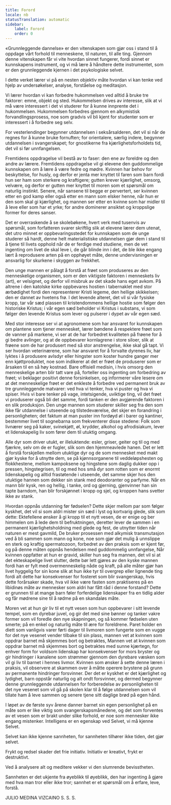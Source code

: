 ```yaml
---
title: Forord
locale: nb
statusTranslation: automatic
sidebar:
    label: Forord
    order: 0
---
```

«Grunnleggende dannelse» er den vitenskapen som gjør oss i stand til å oppdage vårt forhold til menneskene, til naturen, til alle ting. Gjennom denne vitenskapen får vi vite hvordan sinnet fungerer, fordi sinnet er kunnskapens instrument, og vi må lære å håndtere dette instrumentet, som er den grunnleggende kjernen i det psykologiske selvet.

I dette verket lærer vi på en nesten objektiv måte hvordan vi kan tenke ved hjelp av undersøkelser, analyse, forståelse og meditasjon.

Vi lærer hvordan vi kan forbedre hukommelsen ved alltid å bruke tre faktorer: emne, objekt og sted. Hukommelsen drives av interesse, slik at vi må være interessert i det vi studerer for å kunne innprente det i hukommelsen. Hukommelsen forbedres gjennom en alkymistisk forvandlingsprosess, noe som gradvis vil bli kjent for studenter som er interessert i å forbedre seg selv.

For vesterlendinger begynner utdannelsen i seksårsalderen, det vil si når de regnes for å kunne bruke fornuften; for orientalere, særlig indere, begynner utdannelsen i svangerskapet; for gnostikerne fra kjærlighetsforholdets tid, det vil si før unnfangelsen.

Fremtidens oppdragelse vil bestå av to faser: den ene av foreldre og den andre av lærere. Fremtidens oppdragelse vil gi elevene den guddommelige kunnskapen om å lære å være fedre og mødre. Kvinnen har behov for beskyttelse, for husly, og derfor er jenta mer knyttet til faren som barn fordi hun ser ham som sterkere og kraftigere; gutten krever kjærlighet, omsorg, velvære, og derfor er gutten mer knyttet til moren som et spørsmål om naturlig instinkt. Senere, når sansene til begge er pervertert, ser kvinnen etter en god kamp eller også etter en mann som elsker henne, når hun er den som skal gi kjærlighet, og mannen ser etter en kvinne som har midler til å leve eller som har et yrke; for andre dominerer ansiktet og kroppslige former for deres sanser.

Det er overraskende å se skolebøkene, hvert verk med tusenvis av spørsmål, som forfatteren svarer skriftlig slik at elevene lærer dem utenat, det utro minnet er oppbevaringsstedet for kunnskapen som de unge studerer så hardt, denne helt materialistiske utdannelsen gjør dem i stand til å tjene til livets opphold når de er ferdige med studiene, men de vet ingenting om livet de skal leve i, de går blinde inn i det, de ble ikke engang lært å reprodusere arten på en opphøyet måte, denne undervisningen er ansvarlig for skurkene i skyggen av frekkhet.

Den unge mannen er pålagt å forstå at frøet som produseres av den menneskelige organismen, som er den viktigste faktoren i menneskets liv (art), er velsignet, og derfor vil misbruk av det skade hans eget avkom. På altrene i den katolske kirke oppbevares hostien i tabernaklet med stor ærbødighet fordi den representerer Kristi legeme, den hellige skikkelsen; den er dannet av hvetens frø. I det levende alteret, det vil si vår fysiske kropp, tar vår sæd plassen til kristendommens hellige hostie som følger den historiske Kristus; i vår egen sæd beholder vi Kristus i substans, vi som følger den levende Kristus som lever og pulserer i dypet av vår egen sæd.

Med stor interesse ser vi at agronomene som har ansvaret for kunnskapen om plantene som tjener mennesket, lærer bøndene å respektere frøet som de vanner på markene, vi ser at de har forbedret kvaliteten på frøene for å gi bedre avlinger, og at de oppbevarer kornlagrene i store siloer, slik at frøene som de har produsert med så stor anstrengelse, ikke skal gå tapt. Vi ser hvordan veterinærene, som har ansvaret for å forvalte dyrenes liv, har lyktes i å produsere avlsdyr eller hingster som koster hundre ganger mer enn kjøttproduktet, noe som indikerer at det er frøet de produserer som er årsaken til en så høy kostnad. Bare offisiell medisin, i hvis omsorg den menneskelige arten blir tatt vare på, forteller oss ingenting om forbedring av frøet; vi beklager positivt denne forsinkelsen, og informerer våre lesere om at det menneskelige frøet er det enkleste å forbedre ved permanent bruk av tre grunnleggende matvarer: ved hva vi tenker, hva vi puster og hva vi spiser. Hvis vi bare tenker på vage, intetsigende, uviktige ting, vil det frøet vi produserer også bli det samme, fordi tanken er den avgjørende faktoren i en slik produksjon. Den unge mannen som studerer skiller seg fra den som ikke får utdannelse i utseende og tilstedeværelse, det skjer en forandring i personligheten; det faktum at man puster inn fordøyd øl i barer og kantiner, bestemmer livet til sognebarna som frekventerer disse stedene: Folk som livnærer seg på kaker, svinekjøtt, øl, krydder, alkohol og afrodisiakum, lever et lidenskapelig liv som fører dem til utuktig omgang.

Alle dyr som driver utukt, er illeluktende: esler, griser, geiter og til og med fjærkre, selv om de er fugler, slik som den hjemmeavlede hanen. Det er lett å forstå forskjellen mellom utuktige dyr og de som mennesket med makt gjør kyske for å utnytte dem, se på kjønnsorganene til veddeløpshesten og flokkhestene, mellom kampoksene og hingstene som daglig dukker opp i pressen, hingstegrisen, til og med hos små dyr som rotten som er enormt lidenskapelig og alltid frastøtende i utseende, det samme skjer hos den utuktige hannen som dekker sin stank med deodoranter og parfyme. Når en mann blir kysk, ren og hellig, i tanke, ord og gjerning, gjenvinner han sin tapte barndom, han blir forskjønnet i kropp og sjel, og kroppen hans svetter ikke av stank.

Hvordan oppnås utdanning før fødselen? Dette skjer mellom par som følger kyskhet, det vil si som aldri mister sin sæd i lyst og kortvarig glede, slik som dette: Ektefellene ønsker å gi kropp til et nytt vesen, de er enige og ber himmelen om å lede dem til befruktningen, deretter lever de sammen i en permanent kjærlighetsholdning med glede og fest, de utnytter tiden når naturen er mest gavmild, De bruker prosessen med alkymisk transmutasjon ved å bli sammen som mann og kone, noe som gjør det mulig å unnslippe en sterk og kraftig spermatozoon, forbedret av den praksis som er kjent før, og på denne måten oppnås hendelsen med guddommelig unnfangelse, Når kvinnen oppfatter at hun er gravid, skiller hun seg fra mannen, det vil si at det ekteskapelige livet slutter, dette bør lett gjøres av den kyske mannen fordi han er fylt med overmenneskelig nåde og kraft, på alle måter gjør han livet hyggelig for sin kone slik at hun ikke tyr til overgrep eller lignende ting fordi alt dette har konsekvenser for fosteret som blir svangerskap, hvis dette forårsaker skade, hva vil ikke være fasten som praktiseres på en libidinøs måte av mennesker som aldri har fått råd i denne forstand? Dette er grunnen til at mange barn føler forferdelige lidenskaper fra en tidlig alder og får mødrene sine til å rødme på en skandaløs måte.

Moren vet at hun gir liv til et nytt vesen som hun oppbevarer i sitt levende tempel, som en dyrebar juvel, og gir det med sine bønner og tanker vakre former som vil foredle den nye skapningen, og så kommer fødselen uten smerte; på en enkel og naturlig måte til ære for foreldrene. Paret holder en diett som vanligvis varer førti dager til livmoren som fungerte som en vugge for det nye vesenet vender tilbake til sin plass, mannen vet at kvinnen som oppdrar barnet må skjemmes bort og betraktes, Mannen vet at kvinnen som oppdrar barnet må skjemmes bort og betraktes med sunne kjærtegn, for enhver form for voldsom lidenskap har konsekvenser for mors bryster og gir hindringer i kanalene som strømmer gjennom den dyrebare væsken som vil gi liv til barnet i hennes livmor. Kvinnen som ønsker å sette denne læren i praksis, vil observere at skammen over å måtte operere brystene på grunn av permanente hindringer forsvinner. Der det er kyskhet er det kjærlighet og lydighet, barn oppstår naturlig og alt ondt forsvinner, og dermed begynner denne grunnleggende utdannelsen for forberedelse av personligheten til det nye vesenet som vil gå på skolen klar til å følge utdannelsen som vil tillate ham å leve sammen og senere tjene sitt daglige brød på egen hånd.

I løpet av de første syv årene danner barnet sin egen personlighet på en måte som er like viktig som svangerskapsmånedene, og det som forventes av et vesen som er brakt under slike forhold, er noe som mennesker ikke engang mistenker. Intelligens er en egenskap ved Selvet, vi må kjenne Selvet.

Selvet kan ikke kjenne sannheten, for sannheten tilhører ikke tiden, det gjør selvet.

Frykt og redsel skader det frie initiativ. Initiativ er kreativt, frykt er destruktivt.

Ved å analysere alt og meditere vekker vi den slumrende bevisstheten.

Sannheten er det ukjente fra øyeblikk til øyeblikk, den har ingenting å gjøre med hva man tror eller ikke tror; sannhet er et spørsmål om å erfare, leve, forstå.

JULIO MEDINA VIZCAINO
S. S. S.
